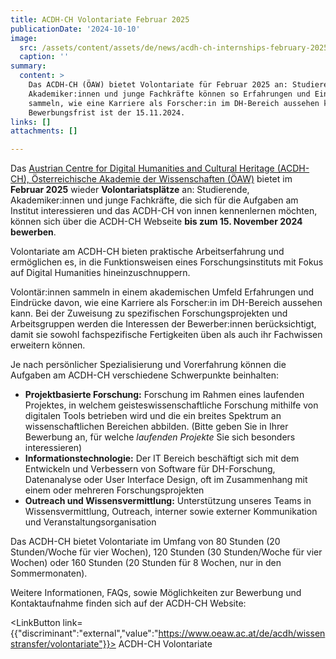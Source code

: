 ```yaml
---
title: ACDH-CH Volontariate Februar 2025
publicationDate: '2024-10-10'
image:
  src: /assets/content/assets/de/news/acdh-ch-internships-february-2025/image.jpg
  caption: ''
summary:
  content: >
    Das ACDH-CH (ÖAW) bietet Volontariate für Februar 2025 an: Studierende,
    Akademiker:innen und junge Fachkräfte können so Erfahrungen und Eindrücke
    sammeln, wie eine Karriere als Forscher:in im DH-Bereich aussehen kann.
    Bewerbungsfrist ist der 15.11.2024.
links: []
attachments: []

---
```


Das [Austrian Centre for Digital Humanities and Cultural Heritage (ACDH-CH), Österreichische Akademie der Wissenschaften (ÖAW)](https://clariah.at/de/consortium/austrian-academy-of-sciences/) bietet im **Februar 2025** wieder **Volontariatsplätze** an: Studierende, Akademiker:innen und junge Fachkräfte, die sich für die Aufgaben am Institut interessieren und das ACDH-CH von innen kennenlernen möchten, können sich über die ACDH-CH Webseite **bis zum 15. November 2024 bewerben**.

Volontariate am ACDH-CH bieten praktische Arbeitserfahrung und ermöglichen es, in die Funktionsweisen eines Forschungsinstituts mit Fokus auf Digital Humanities hineinzuschnuppern.&#x20;

Volontär:innen sammeln in einem akademischen Umfeld Erfahrungen und Eindrücke davon, wie eine Karriere als Forscher:in im DH-Bereich aussehen kann. Bei der Zuweisung zu spezifischen Forschungsprojekten und Arbeitsgruppen werden die Interessen der Bewerber:innen berücksichtigt, damit sie sowohl fachspezifische Fertigkeiten üben als auch ihr Fachwissen erweitern können.

Je nach persönlicher Spezialisierung und Vorerfahrung können die Aufgaben am ACDH-CH verschiedene Schwerpunkte beinhalten:

* **Projektbasierte Forschung:** Forschung im Rahmen eines laufenden Projektes, in welchem geisteswissenschaftliche Forschung mithilfe von digitalen Tools betrieben wird und die ein breites Spektrum an wissenschaftlichen Bereichen abbilden. (Bitte geben Sie in Ihrer Bewerbung an, für welche *laufenden Projekte* Sie sich besonders interessieren)
* **Informationstechnologie:** Der IT Bereich beschäftigt sich mit dem Entwickeln und Verbessern von Software für DH-Forschung, Datenanalyse oder User Interface Design, oft im Zusammenhang mit einem oder mehreren Forschungsprojekten
* **Outreach und Wissensvermittlung:** Unterstützung unseres Teams in Wissensvermittlung, Outreach, interner sowie externer Kommunikation und Veranstaltungsorganisation

Das ACDH-CH bietet Volontariate im Umfang von 80 Stunden (20 Stunden/Woche für vier Wochen), 120 Stunden (30 Stunden/Woche für vier Wochen) oder 160 Stunden (20 Stunden für 8 Wochen, nur in den Sommermonaten).

Weitere Informationen, FAQs, sowie Möglichkeiten zur Bewerbung und Kontaktaufnahme finden sich auf der ACDH-CH Website:

<LinkButton link={{"discriminant":"external","value":"https://www.oeaw.ac.at/de/acdh/wissenstransfer/volontariate"}}>
  ACDH-CH Volontariate
</LinkButton>
